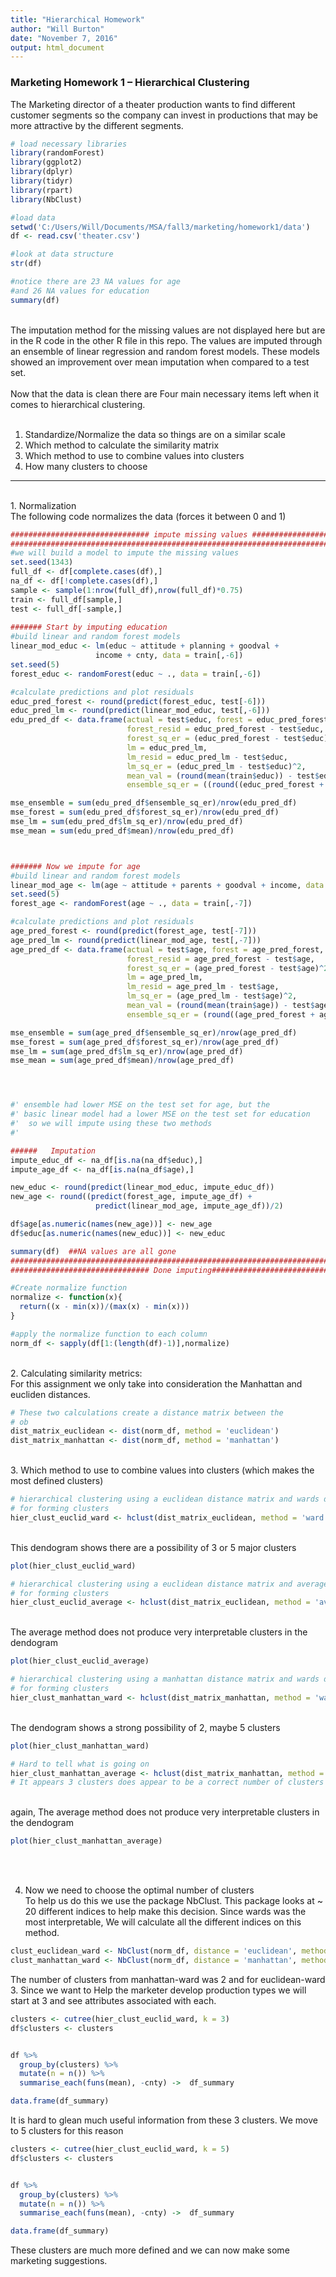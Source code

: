 ```yaml
---
title: "Hierarchical Homework"
author: "Will Burton"
date: "November 7, 2016"
output: html_document
---
```


### Marketing Homework 1 -- Hierarchical Clustering <br>
The Marketing director of a theater production wants to find different customer segments so the company can invest in productions that may be more attractive by the different segments. 


```r

# load necessary libraries
library(randomForest)
library(ggplot2)
library(dplyr)
library(tidyr)
library(rpart)
library(NbClust)

#load data
setwd('C:/Users/Will/Documents/MSA/fall3/marketing/homework1/data')
df <- read.csv('theater.csv')

#look at data structure
str(df)

#notice there are 23 NA values for age
#and 26 NA values for education
summary(df)


```

<br>
The imputation method for the missing values are not displayed here but are in the R code in the other R file in this repo.  The values are imputed through an ensemble of linear regression and random forest models. These models showed an improvement over mean imputation when compared to a test set.<br>
<br>
Now that the data is clean there are Four main necessary items left when it comes to hierarchical clustering.<br> 
<br>

1. Standardize/Normalize the data so things are on a similar scale <br>
2. Which method to calculate the similarity matrix <br>
3. Which method to use to combine values into clusters <br>
4. How many clusters to choose <br>

***

<br>
1. Normalization <br>
The following code normalizes the data (forces it between 0 and 1)
```r
############################### impute missing values #################
#######################################################################
#we will build a model to impute the missing values
set.seed(1343)
full_df <- df[complete.cases(df),]
na_df <- df[!complete.cases(df),]
sample <- sample(1:nrow(full_df),nrow(full_df)*0.75)
train <- full_df[sample,]
test <- full_df[-sample,]
 
####### Start by imputing education
#build linear and random forest models
linear_mod_educ <- lm(educ ~ attitude + planning + goodval + 
                   income + cnty, data = train[,-6])
set.seed(5)
forest_educ <- randomForest(educ ~ ., data = train[,-6])

#calculate predictions and plot residuals
educ_pred_forest <- round(predict(forest_educ, test[-6]))
educ_pred_lm <- round(predict(linear_mod_educ, test[,-6]))
edu_pred_df <- data.frame(actual = test$educ, forest = educ_pred_forest, 
                          forest_resid = educ_pred_forest - test$educ,
                          forest_sq_er = (educ_pred_forest - test$educ)^2,
                          lm = educ_pred_lm,
                          lm_resid = educ_pred_lm - test$educ,
                          lm_sq_er = (educ_pred_lm - test$educ)^2,
                          mean_val = (round(mean(train$educ)) - test$educ)^2,
                          ensemble_sq_er = ((round((educ_pred_forest + educ_pred_lm)/2) - test$educ)^2))

mse_ensemble = sum(edu_pred_df$ensemble_sq_er)/nrow(edu_pred_df)
mse_forest = sum(edu_pred_df$forest_sq_er)/nrow(edu_pred_df)
mse_lm = sum(edu_pred_df$lm_sq_er)/nrow(edu_pred_df)
mse_mean = sum(edu_pred_df$mean)/nrow(edu_pred_df)



####### Now we impute for age
#build linear and random forest models
linear_mod_age <- lm(age ~ attitude + parents + goodval + income, data = train[,-7])
set.seed(5)
forest_age <- randomForest(age ~ ., data = train[,-7])

#calculate predictions and plot residuals
age_pred_forest <- round(predict(forest_age, test[-7]))
age_pred_lm <- round(predict(linear_mod_age, test[,-7]))
age_pred_df <- data.frame(actual = test$age, forest = age_pred_forest, 
                          forest_resid = age_pred_forest - test$age,
                          forest_sq_er = (age_pred_forest - test$age)^2,
                          lm = age_pred_lm,
                          lm_resid = age_pred_lm - test$age,
                          lm_sq_er = (age_pred_lm - test$age)^2,
                          mean_val = (round(mean(train$age)) - test$age)^2,
                          ensemble_sq_er = (round((age_pred_forest + age_pred_lm)/2) - test$age)^2)

mse_ensemble = sum(age_pred_df$ensemble_sq_er)/nrow(age_pred_df)
mse_forest = sum(age_pred_df$forest_sq_er)/nrow(age_pred_df)
mse_lm = sum(age_pred_df$lm_sq_er)/nrow(age_pred_df)
mse_mean = sum(age_pred_df$mean)/nrow(age_pred_df)




#' ensemble had lower MSE on the test set for age, but the 
#' basic linear model had a lower MSE on the test set for education
#'  so we will impute using these two methods
#'  

######   Imputation
impute_educ_df <- na_df[is.na(na_df$educ),]
impute_age_df <- na_df[is.na(na_df$age),]

new_educ <- round(predict(linear_mod_educ, impute_educ_df)) 
new_age <- round((predict(forest_age, impute_age_df) + 
                   predict(linear_mod_age, impute_age_df))/2)

df$age[as.numeric(names(new_age))] <- new_age
df$educ[as.numeric(names(new_educ))] <- new_educ

summary(df)  ##NA values are all gone
###########################################################################
############################### Done imputing###############################
```

```r
#Create normalize function
normalize <- function(x){
  return((x - min(x))/(max(x) - min(x)))
}

#apply the normalize function to each column
norm_df <- sapply(df[1:(length(df)-1)],normalize)

```

<br>
2. Calculating similarity metrics: <br>
For this assignment we only take into consideration the Manhattan and eucliden distances.

```r

# These two calculations create a distance matrix between the
# ob
dist_matrix_euclidean <- dist(norm_df, method = 'euclidean')
dist_matrix_manhattan <- dist(norm_df, method = 'manhattan')

```
<br>
3. Which method to use to combine values into clusters (which makes the most defined clusters) <br>


```r
# hierarchical clustering using a euclidean distance matrix and wards distance
# for forming clusters
hier_clust_euclid_ward <- hclust(dist_matrix_euclidean, method = 'ward.D')
```
<br>
This dendogram shows there are a possibility of 3 or 5 major clusters
```r
plot(hier_clust_euclid_ward)
```

```r
# hierarchical clustering using a euclidean distance matrix and average distance
# for forming clusters
hier_clust_euclid_average <- hclust(dist_matrix_euclidean, method = 'average')
```
<br>
The average method does not produce very interpretable clusters in the dendogram
```r
plot(hier_clust_euclid_average)
```

```r
# hierarchical clustering using a manhattan distance matrix and wards distance
# for forming clusters
hier_clust_manhattan_ward <- hclust(dist_matrix_manhattan, method = 'ward.D')
```
<br>
The dendogram shows a strong possibility of 2, maybe 5 clusters
```r
plot(hier_clust_manhattan_ward)
```
```r
# Hard to tell what is going on
hier_clust_manhattan_average <- hclust(dist_matrix_manhattan, method = 'average')
# It appears 3 clusters does appear to be a correct number of clusters
```
<br>
again, The average method does not produce very interpretable clusters in the dendogram
```r
plot(hier_clust_manhattan_average)
```
<br>
<br>

4. Now we need to choose the optimal number of clusters<br>
To help us do this we use the package NbClust. This package looks at ~ 20 different indices to help make this decision. Since wards was the most interpretable, We will calculate all the different indices on this method.

```r
clust_euclidean_ward <- NbClust(norm_df, distance = 'euclidean', method = 'ward.D')
clust_manhattan_ward <- NbClust(norm_df, distance = 'manhattan', method = 'ward.D')
```

The number of clusters from manhattan-ward was 2 and for euclidean-ward 3.  Since we want to 
Help the marketer develop production types we will start at 3 and see attributes associated with each.


```r
clusters <- cutree(hier_clust_euclid_ward, k = 3)
df$clusters <- clusters


df %>% 
  group_by(clusters) %>% 
  mutate(n = n()) %>% 
  summarise_each(funs(mean), -cnty) ->  df_summary

data.frame(df_summary)
```

It is hard to glean much useful information from these 3 clusters. We move to 5 clusters for this reason

```r

clusters <- cutree(hier_clust_euclid_ward, k = 5)
df$clusters <- clusters


df %>% 
  group_by(clusters) %>% 
  mutate(n = n()) %>% 
  summarise_each(funs(mean), -cnty) ->  df_summary

data.frame(df_summary)
```


These clusters are much more defined and we can now make some marketing suggestions.




















